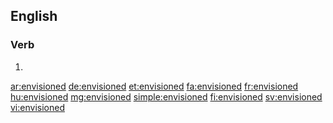 ==English==

===Verb===
{{head|en}}

# {{en-past of|envision}}

[[ar:envisioned]]
[[de:envisioned]]
[[et:envisioned]]
[[fa:envisioned]]
[[fr:envisioned]]
[[hu:envisioned]]
[[mg:envisioned]]
[[simple:envisioned]]
[[fi:envisioned]]
[[sv:envisioned]]
[[vi:envisioned]]